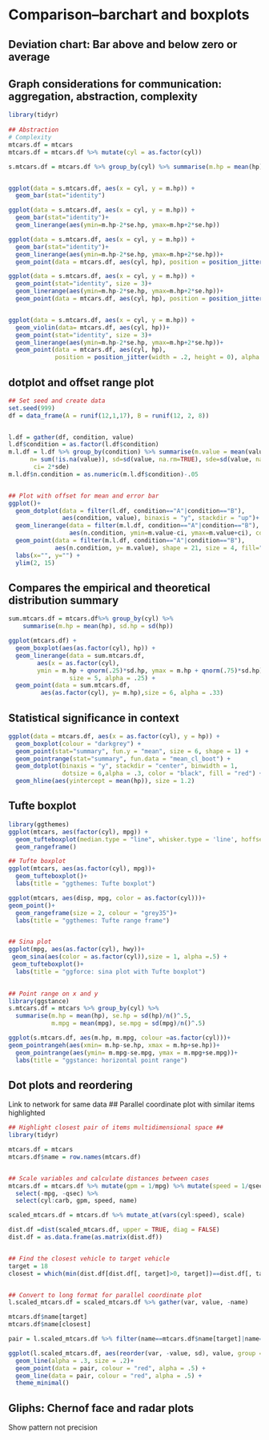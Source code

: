 \cleardoublepage 

# Comparison--barchart and boxplots{#Comparison}


## Deviation chart: Bar above and below zero or average




## Graph considerations for communication: aggregation, abstraction, complexity 
```r
library(tidyr)
 
## Abstraction
# Complexity
mtcars.df = mtcars
mtcars.df = mtcars.df %>% mutate(cyl = as.factor(cyl))

s.mtcars.df = mtcars.df %>% group_by(cyl) %>% summarise(m.hp = mean(hp), se.hp= sd(hp)/n()^.5)


ggplot(data = s.mtcars.df, aes(x = cyl, y = m.hp)) +
  geom_bar(stat="identity")

ggplot(data = s.mtcars.df, aes(x = cyl, y = m.hp)) +
  geom_bar(stat="identity")+
  geom_linerange(aes(ymin=m.hp-2*se.hp, ymax=m.hp+2*se.hp))

ggplot(data = s.mtcars.df, aes(x = cyl, y = m.hp)) +
  geom_bar(stat="identity")+
  geom_linerange(aes(ymin=m.hp-2*se.hp, ymax=m.hp+2*se.hp))+
  geom_point(data = mtcars.df, aes(cyl, hp), position = position_jitter(width = .2, height = 0))

ggplot(data = s.mtcars.df, aes(x = cyl, y = m.hp)) +
  geom_point(stat="identity", size = 3)+
  geom_linerange(aes(ymin=m.hp-2*se.hp, ymax=m.hp+2*se.hp))+
  geom_point(data = mtcars.df, aes(cyl, hp), position = position_jitter(width = .2, height = 0))


ggplot(data = s.mtcars.df, aes(x = cyl, y = m.hp)) +
  geom_violin(data= mtcars.df, aes(cyl, hp))+
  geom_point(stat="identity", size = 3)+
  geom_linerange(aes(ymin=m.hp-2*se.hp, ymax=m.hp+2*se.hp))+
  geom_point(data = mtcars.df, aes(cyl, hp), 
             position = position_jitter(width = .2, height = 0), alpha =.6)
```



## dotplot and offset range plot
```r
## Set seed and create data
set.seed(999)
df = data_frame(A = runif(12,1,17), B = runif(12, 2, 8))


l.df = gather(df, condition, value)
l.df$condition = as.factor(l.df$condition)
m.l.df = l.df %>% group_by(condition) %>% summarise(m.value = mean(value, na.rm=TRUE), 
      n= sum(!is.na(value)), sd=sd(value, na.rm=TRUE), sde=sd(value, na.rm=TRUE)/n^.5,
       ci= 2*sde)
m.l.df$n.condition = as.numeric(m.l.df$condition)-.05 


## Plot with offset for mean and error bar
ggplot()+
  geom_dotplot(data = filter(l.df, condition=="A"|condition=="B"),
               aes(condition, value), binaxis = "y", stackdir = "up")+
  geom_linerange(data = filter(m.l.df, condition=="A"|condition=="B"), 
                 aes(n.condition, ymin=m.value-ci, ymax=m.value+ci), color="grey50") +
  geom_point(data = filter(m.l.df, condition=="A"|condition=="B"), 
             aes(n.condition, y= m.value), shape = 21, size = 4, fill="grey", alpha=.7) +
  labs(x="", y="") +
  ylim(2, 15)
```      
   
   
   

## Compares the empirical and theoretical distribution summary

```r
sum.mtcars.df = mtcars.df%>% group_by(cyl) %>% 
	summarise(m.hp = mean(hp), sd.hp = sd(hp))

ggplot(mtcars.df) +
  geom_boxplot(aes(as.factor(cyl), hp)) +
  geom_linerange(data = sum.mtcars.df,
        aes(x = as.factor(cyl), 
		ymin = m.hp + qnorm(.25)*sd.hp, ymax = m.hp + qnorm(.75)*sd.hp),
                 size = 5, alpha = .25) +
  geom_point(data = sum.mtcars.df,
         aes(as.factor(cyl), y= m.hp),size = 6, alpha = .33)

```
   
   

## Statistical significance in context

```r
ggplot(data = mtcars.df, aes(x = as.factor(cyl), y = hp)) + 
  geom_boxplot(colour = "darkgrey") + 
  geom_point(stat="summary", fun.y = "mean", size = 6, shape = 1) +
  geom_pointrange(stat="summary", fun.data = "mean_cl_boot") +
  geom_dotplot(binaxis = "y", stackdir = "center", binwidth = 1, 
               dotsize = 6,alpha = .3, color = "black", fill = "red") +
  geom_hline(aes(yintercept = mean(hp)), size = 1.2) 
```
  

    
## Tufte boxplot

```r
library(ggthemes)
ggplot(mtcars, aes(factor(cyl), mpg)) +
  geom_tufteboxplot(median.type = "line", whisker.type = 'line', hoffset = 0, width = 4) +
  geom_rangeframe() 

## Tufte boxplot
ggplot(mtcars, aes(as.factor(cyl), mpg))+
  geom_tufteboxplot()+
  labs(title = "ggthemes: Tufte boxplot")

ggplot(mtcars, aes(disp, mpg, color = as.factor(cyl)))+
geom_point()+
  geom_rangeframe(size = 2, colour = "grey35")+
  labs(title = "ggthemes: Tufte range frame")


## Sina plot
ggplot(mpg, aes(as.factor(cyl), hwy))+
 geom_sina(aes(color = as.factor(cyl)),size = 1, alpha =.5) +
 geom_tufteboxplot()+
  labs(title = "ggforce: sina plot with Tufte boxplot")

  
## Point range on x and y
library(ggstance)
s.mtcars.df = mtcars %>% group_by(cyl) %>% 
  summarise(m.hp = mean(hp), se.hp = sd(hp)/n()^.5,
            m.mpg = mean(mpg), se.mpg = sd(mpg)/n()^.5)

ggplot(s.mtcars.df, aes(m.hp, m.mpg, colour =as.factor(cyl)))+
geom_pointrangeh(aes(xmin= m.hp-se.hp, xmax = m.hp+se.hp))+
  geom_pointrange(aes(ymin= m.mpg-se.mpg, ymax = m.mpg+se.mpg))+
  labs(title = "ggstance: horizontal point range")

```

## Dot plots and reordering



Link to network for same data
## Parallel coordinate plot with similar items highlighted
```r
## Highlight closest pair of items multidimensional space ##
library(tidyr)

mtcars.df = mtcars
mtcars.df$name = row.names(mtcars.df)


## Scale variables and calculate distances between cases
mtcars.df = mtcars.df %>% mutate(gpm = 1/mpg) %>% mutate(speed = 1/qsec) %>% 
  select(-mpg, -qsec) %>% 
  select(cyl:carb, gpm, speed, name)

scaled_mtcars.df = mtcars.df %>% mutate_at(vars(cyl:speed), scale)

dist.df =dist(scaled_mtcars.df, upper = TRUE, diag = FALSE)
dist.df = as.data.frame(as.matrix(dist.df))


## Find the closest vehicle to target vehicle
target = 18
closest = which(min(dist.df[dist.df[, target]>0, target])==dist.df[, target])


## Convert to long format for parallel coordinate plot
l.scaled_mtcars.df = scaled_mtcars.df %>% gather(var, value, -name)

mtcars.df$name[target]
mtcars.df$name[closest]

pair = l.scaled_mtcars.df %>% filter(name==mtcars.df$name[target]|name==mtcars.df$name[closest])

ggplot(l.scaled_mtcars.df, aes(reorder(var, -value, sd), value, group = name))+
  geom_line(alpha = .3, size = .2)+
  geom_point(data = pair, colour = "red", alpha = .5) +
  geom_line(data = pair, colour = "red", alpha = .5) +
  theme_minimal()
```


## Gliphs: Chernof face and radar plots 
Show pattern not precision


